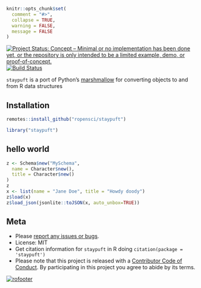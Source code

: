 <!-- README.md is generated from README.Rmd. Please edit that file and knit -->

```r
knitr::opts_chunk$set(
  comment = "#>",
  collapse = TRUE,
  warning = FALSE,
  message = FALSE
)
```

[![Project Status: Concept – Minimal or no implementation has been done yet, or the repository is only intended to be a limited example, demo, or proof-of-concept.](https://www.repostatus.org/badges/latest/concept.svg)](https://www.repostatus.org/#concept)
[![Build Status](https://travis-ci.com/ropensci/staypuft.svg?branch=master)](https://travis-ci.com/ropensci/staypuft)

`staypuft` is a port of Python's [marshmallow][] for converting objects to and from R data structures 

## Installation

```r
remotes::install_github("ropensci/staypuft")
```

```r
library("staypuft")
```

## hello world

```r
z <- Schema$new("MySchema",
  name = Character$new(),
  title = Character$new()
)
z
x <- list(name = "Jane Doe", title = "Howdy doody")
z$load(x)
z$load_json(jsonlite::toJSON(x, auto_unbox=TRUE))
```

## Meta

* Please [report any issues or bugs](https://github.com/ropensci/staypuft/issues).
* License: MIT
* Get citation information for `staypuft` in R doing `citation(package = 'staypuft')`
* Please note that this project is released with a [Contributor Code of Conduct](CODE_OF_CONDUCT.md). By participating in this project you agree to abide by its terms.

[![rofooter](https://ropensci.org/public_images/github_footer.png)](https://ropensci.org)


[marshmallow]: https://github.com/marshmallow-code/marshmallow/
